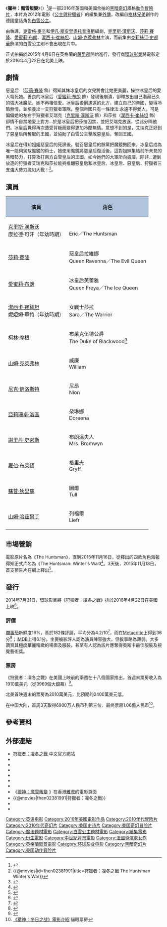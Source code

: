 {{noteTA
|G1=Show
|G2=Movie
}}
{{Infobox film
| name           = 狩獵者：凜冬之戰
| original_name  = {{lang|en|''The Huntsman: Winter's War''}}
| image          = The Huntsman Winter's War Poster.jpg
| alt            =
| caption        = 電影海報
| director       = {{link-en|塞德里克·尼可拉斯-特羅揚|Cedric Nicolas-Troyan}}
| producer       = [[喬·羅斯|喬·羅斯]]
| screenplay     = [[克雷格·麥辛|克雷格·麥辛]]<br>[[伊凡·斯皮里奧托普洛斯|伊凡·斯皮里奧托普洛斯]]
| based_on       = {{based on|[[白雪公主|白雪公主]]|[[格林兄弟|格林兄弟]]}}
| starring       = [[克里斯·漢斯沃|克里斯·漢斯沃]]<br>[[莎莉·賽隆|莎莉·賽隆]]<br>[[愛蜜莉·布朗|愛蜜莉·布朗]]<br>[[潔西卡·崔絲坦|潔西卡·崔絲坦]]<br>[[山姆·克萊弗林|山姆·克萊弗林]]
| music          = [[詹姆斯·紐頓·霍華|詹姆斯·紐頓·霍華]]
| cinematography = [[芬頓·帕帕邁可|芬頓·帕帕邁可]]
| editing        = [[康拉德·巴夫四世|康拉德·巴夫四世]]
| studio         = [[喬·羅斯|Roth Films]]
| distributor    = {{flagicon|USA}}[[環球影業|環球影業]]
| released       = 2016年4月3日{{flagicon|SIN}} <br>2016年4月7日{{flagicon|HK}}{{flagicon|Macau}}<br>2016年4月8日{{flagicon|TWN}}<br>2016年4月14日{{flagicon|Malaysia}}<br>2016年4月22日{{flagicon|USA}}{{flagicon|CHN}}
| runtime        = 114分鐘
| country        = {{UK}}<br>{{USA}}
| language       = 英語
| budget         = 1.15億美元
| gross          = 1.64億美元
| preceded_by    = 《[[公主與狩獵者|公主與狩獵者]]》
| followed_by    = 
| cn_name        = 猎神：冬日之战
| hk_name        = 獵神：魔雪叛變
| tw_name        = 狩獵者：凜冬之戰
}}
《'''獵神：魔雪叛變'''》（{{lang-en|'''''The Huntsman: Winter's War'''''}}）<ref>{{cite web |last=Coggan |first=Devan |url=http://www.ew.com/article/2015/11/16/charlize-theron-jessica-chastain-huntsman-winters-war-posters |title=See Charlize Theron, Jessica Chastain in new The Huntsman: Winter’s War character posters |publisher=EW.com |date=2015-01-17 |accessdate=2015-11-16 |archive-date=2016-08-13 |archive-url=https://web.archive.org/web/20160813200236/http://www.ew.com/article/2015/11/16/charlize-theron-jessica-chastain-huntsman-winters-war-posters |dead-url=no }}</ref>是一部2016年英國和美國合拍的[[黑暗奇幻|黑暗奇幻]]風格[[動作片|動作]][[冒險片|冒險片]]，本片為2012年電影《[[公主與狩獵者|公主與狩獵者]]》的續集兼[[外傳|外傳]]，改編自[[格林兄弟|格林兄弟]]創作的德國童話角色[[白雪公主|白雪公主]]。

由{{link-en|塞德里克·尼可拉斯-特羅揚|Cedric Nicolas-Troyan}}執導，[[克雷格·麥辛|克雷格·麥辛]]和[[伊凡·斯皮里奧托普洛斯|伊凡·斯皮里奧托普洛斯]]編劇，[[克里斯·漢斯沃|克里斯·漢斯沃]]、[[莎莉·賽隆|莎莉·賽隆]]、[[愛蜜莉·布朗|愛蜜莉·布朗]]、[[潔西卡·崔絲坦|潔西卡·崔絲坦]]、[[山姆·克萊弗林|山姆·克萊弗林]]主演，而前集由[[克莉絲汀·史都華|克莉絲汀·史都華]]飾演的白雪公主則不會出現在片中。

正式拍攝於2015年4月6日在英格蘭的[[薩里郡|薩里郡]]開始進行，發行商[[環球影業|環球影業]]將電影定於2016年4月22日在北美上映。

==劇情==
惡皇后 （[[莎莉·賽隆|莎莉·賽隆]] 飾）得知其妹冰皇后的女兒將會比她更美麗，操控冰皇后的愛人殺死她。善良的冰皇后（[[愛蜜莉·布朗|愛蜜莉·布朗]]  飾）發現後崩潰，卻釋放出自己潛藏已久的強大冰魔法，她不再相信愛。冰皇后搬到遙遠的北方，建立自己的帝國，變得冷酷無情，並培養出一支狩獵者軍隊，整個帝國只有一條律法:永遠不得愛人。可是偏偏她的左右手狩獵者艾瑞克（[[克里斯·漢斯沃|克里斯·漢斯沃]] 飾）和莎拉（[[潔西卡·崔絲坦|潔西卡·崔絲坦]] 飾）卻情不自禁地愛上對方…於是冰皇后把莎拉囚禁，並把艾瑞克放逐，從此分隔他們。冰皇后覺得再次遭受背叛而變得更加冷酷無情。意想不到的是，艾瑞克正好到了惡皇后所奪取的王國，並協助了白雪公主擊敗惡皇后，奪回王國。

冰皇后在得知姐姐惡皇后的死訊後，號召惡皇后的餘黨把魔鏡搬回來，冰皇后成為唯一能夠駕馭魔鏡的術士，她使用魔鏡將惡皇后復活後，這對姐妹集結前所未見的黑暗勢力，打算攻打南方白雪皇后的王國，如今她們的大軍所向披靡，除非...遭到放逐的狩獵者艾瑞克和莎拉能夠推翻惡皇后和冰皇后。冰皇后、惡皇后、狩獵者三支強大勢力魔幻大戰！<ref>{{@movies|id=fhen02381991|title=狩獵者：凜冬之戰 The Huntsman Winter's War}}<!-- 2015-12-04 accessdate --></ref>。

==演員==
{|class="wikitable"
|- align="center"
! style="background:#B0C4DE;" |演員!! style="background:#B0C4DE;" |角色
|-align="center"
| [[克里斯·漢斯沃|克里斯·漢斯沃]]<br>康拉德·可汗（年幼時期）
| {{link-en|獵人 (白雪公主)|Huntsman (Snow White)|狩獵者艾瑞克}}<br>Eric／The Huntsman
|-align="center"
|[[莎莉·賽隆|莎莉·賽隆]] 
| 惡皇后拉維娜<br>Queen Ravenna／The Evil Queen
|-align="center"
|[[愛蜜莉·布朗|愛蜜莉·布朗]] 
| 冰皇后芙蕾雅<br>Queen Freya／The Ice Queen
|-align="center"
|[[潔西卡·崔絲坦|潔西卡·崔絲坦]]<br>妮婭姆·華特（年幼時期）
| 女戰士莎拉<br>Sara／The Warrior
|-align="center"
|[[柯林·摩根|柯林·摩根]] 
| 布萊克伍德公爵<br>The Duke of Blackwood<ref>{{cite web |url=http://www.unitedagents.co.uk/colin-morgan |title=Colin Morgan |publisher=United Agents |date= |accessdate=2015-11-16 |archive-date=2021-01-26 |archive-url=https://web.archive.org/web/20210126052942/https://www.unitedagents.co.uk/colin-morgan |dead-url=no }}</ref>
|-align="center"
|[[山姆·克萊弗林|山姆·克萊弗林]] 
| 威廉<br>William
|-align="center"
|[[尼克·佛洛斯特|尼克·佛洛斯特]]
| 尼昂<br>Nion
|-align="center"
|[[亞莉珊卓·洛區|亞莉珊卓·洛區]] 
| 朵琳娜<br>Doreena
|-align="center"
|[[謝里丹·史密斯|謝里丹·史密斯]] 
| 布朗溫夫人<br>Mrs. Bromwyn
|-align="center"
|[[羅伯·布萊頓|羅伯·布萊頓]] 
| 格里夫<br>Gryff
|-align="center"
|[[蘇普·狄里蘇|蘇普·狄里蘇]] 
| 圖爾<br>Tull
|-align="center"
|[[山姆·哈茲爾丁|山姆·哈茲爾丁]] 
| 列福爾<br>Liefr
|}

==市場營銷==
電影原片名為《The Huntsman》，直到2015年11月16日，從釋出的四款角色海報得知正式片名為《The Huntsman: Winter's War》<ref name="EWPoster">{{cite news |url=http://www.ew.com/article/2015/11/16/charlize-theron-jessica-chastain-huntsman-winters-war-posters |title=See Charlize Theron, Jessica Chastain in new The Huntsman: Winter’s War character posters |first=Devon |last=Coggan |accessdate=November 16, 2015 |date=November 16, 2015 |publisher=[[Entertainment_Weekly|Entertainment Weekly]] |archive-date=2016-08-13 |archive-url=https://web.archive.org/web/20160813200236/http://www.ew.com/article/2015/11/16/charlize-theron-jessica-chastain-huntsman-winters-war-posters |dead-url=no }}</ref>。3天後，2015年11月18日，首支預告片在網上釋出<ref name="EWTrailer">{{cite news |url=http://www.ew.com/article/2015/11/18/the-huntsman-winters-war-trailer |publisher=[[Entertainment_Weekly|Entertainment Weekly]] |date=November 18, 2015 |accessdate=November 18, 2015 |last=Coggan |first=Devon |title=Charlize Theron and Emily Blunt amass an army of darkness in The Huntsman: Winter’s War trailer |archive-date=2021-01-26 |archive-url=https://web.archive.org/web/20210126132514/https://ew.com/article/2015/11/18/the-huntsman-winters-war-trailer/ |dead-url=no }}</ref>。

==發行==
2014年7月31日，環球影業將《狩獵者：凜冬之戰》排於2016年4月22日在美國上映<ref name=ReleaseDeadline>{{cite news|title=Universal’s Snow White Prequel ‘Huntsman’ Targets April 2016 Release|url=http://deadline.com/2014/07/huntsman-movie-snow-white-sequel-release-date-april-22-2016-812885/|accessdate=August 1, 2014|publisher=Deadline.com|date=July 31, 2014|archivedate=2014年8月5日|deadurl=no|archiveurl=https://web.archive.org/web/20140805225453/http://www.deadline.com/2014/07/huntsman-movie-snow-white-sequel-release-date-april-22-2016/}}</ref>。

===評價===
[[爛番茄|爛番茄]]新鮮度16%，基於182條評論，平均分為4.2/10<ref>{{cite web |url=http://www.rottentomatoes.com/m/the_huntsman_winters_war/ |title=The Huntsman: Winter's War (2016) |website=Rotten Tomatoes |accessdate=April 14, 2016 |archive-date=2016-04-24 |archive-url=https://web.archive.org/web/20160424153048/http://www.rottentomatoes.com/m/the_huntsman_winters_war |dead-url=no }}</ref>，而在[[Metacritic|Metacritic]]上得到36分<ref>{{cite web |url=http://www.metacritic.com/movie/the-huntsman-winters-war |title=The Huntsman: Winter's War reviews |website=Metacritic |accessdate=April 5, 2016 |archive-date=2020-11-18 |archive-url=https://web.archive.org/web/20201118065138/https://www.metacritic.com/movie/the-huntsman-winters-war |dead-url=no }}</ref>；[[IMDB|IMDB]]上得6.1分。主要被影評人認為演員陣容強大，但敘事略為薄弱。大多讚賞其極度華麗精緻的場面及服裝，甚至有人認為該片應奪得奥斯卡最佳服裝及視覺藝術獎。

===票房===
《狩獵者：凜冬之戰》在美國上映前的兩週在十八個國家推出，首週末票房收入為1910萬美元（從3969個大銀幕）<ref name="Overseas17thOpening">{{cite web|url=http://deadline.com/2016/04/batman-v-superman-jungle-book-huntsman-winters-war-zootopia-london-has-fallen-china-weekend-results-international-box-office-1201734780/|title=‘Batman V Superman’ At $487.7M Offshore; ‘Jungle Book’ Swings With $31.7M; ‘Huntsman’ Misses Mark; ‘Zootopia’ Sets Dis China Record – Intl B.O. Final|author=Nancy Tartaglione|work=''[[Deadline.com|Deadline.com]]''|date=April 11, 2016|accessdate=April 12, 2016|archive-date=2021-02-14|archive-url=https://web.archive.org/web/20210214101550/https://deadline.com/2016/04/batman-v-superman-jungle-book-huntsman-winters-war-zootopia-london-has-fallen-china-weekend-results-international-box-office-1201734780/|dead-url=no}}</ref>。

北美首映週末的票房為2010萬美元，比預期的2400萬美元低。

在中国大陆，首周3天取得6900万人民币列第三位，最终票房1.06億人民币<ref>[http://piaofang.maoyan.com/movie/247184 《猎神：冬日之战》電影介紹] {{Wayback|url=http://piaofang.maoyan.com/movie/247184 |date=20201127115742 }} 貓眼票房</ref>。

{{start box}}
{{succession prize box|《[[蝙蝠俠對超人：正義曙光|蝙蝠俠對超人：正義曙光]]》|《[[與森林共舞|與森林共舞]]》|{{Flagicon|TWN}}[[2016年台灣週末票房冠軍|2016年台灣週末票房冠軍]]|第15周}}
{{succession prize box|《[[蝙蝠俠對超人：正義曙光|蝙蝠俠對超人：正義曙光]]》|《[[與森林共舞|與森林共舞]]》|{{Flagicon|TWN}}[[2016年台北週末票房冠軍|2016年台北週末票房冠軍]]|第15周}}
{{end box}}

==參考資料==
{{Reflist|2}}

==外部連結==
* [http://www.huntsman.tw/ 狩獵者：凜冬之戰] {{Wayback|url=http://www.huntsman.tw/ |date=20201202162855 }}中文官方網站{{zh}}
* {{IMDb title|2381991|The Huntsman: Winter's War}}
* {{Allmovie title|610607}}
* {{Rotten Tomatoes|the_huntsman_winters_war}}
* {{Mojo title|huntsman}}
* {{metacritic film|id=the-huntsman-winters-war}}
* {{Yahoomovie id|6051|狩獵者：凜冬之戰}}
* 《[https://movie.yahoo-leisure.hk/movie/details/29189-獵神：魔雪叛變2D版 獵神：魔雪叛變] {{Wayback|url=https://movie.yahoo-leisure.hk/movie/details/29189-%E7%8D%B5%E7%A5%9E%EF%BC%9A%E9%AD%94%E9%9B%AA%E5%8F%9B%E8%AE%8A2D%E7%89%88 |date=20160615022909 }}》在香港[[雅虎|雅虎]]的電影頁面{{zh-hk}}
* {{@movies|fhen02381991|狩獵者：凜冬之戰}}
* {{douban|title=猎神：冬日之战}}
* {{Mtime|189531|猎神：冬日之战}}

{{白雪公主}}
{{DEFAULTSORT:The Huntsman: Winter's War}}
[[Category:英语电影|Category:英语电影]]
[[Category:2016年美國電影作品|Category:2016年美國電影作品]]
[[Category:2010年代冒险片|Category:2010年代冒险片]]
[[Category:2010年代奇幻片|Category:2010年代奇幻片]]
[[Category:美国史诗片|Category:美国史诗片]]
[[Category:美国奇幻冒险片|Category:美国奇幻冒险片]]
[[Category:魔法題材電影|Category:魔法題材電影]]
[[Category:白雪公主題材電影|Category:白雪公主題材電影]]
[[Category:續集電影|Category:續集電影]]
[[Category:衍生電影|Category:衍生電影]]
[[Category:中世紀背景電影|Category:中世紀背景電影]]
[[Category:法國導演處女作|Category:法國導演處女作]]
[[Category:英格蘭取景電影|Category:英格蘭取景電影]]
[[Category:环球影业电影|Category:环球影业电影]]
[[Category:黑暗奇幻片|Category:黑暗奇幻片]]
[[Category:美国动作冒险片|Category:美国动作冒险片]]